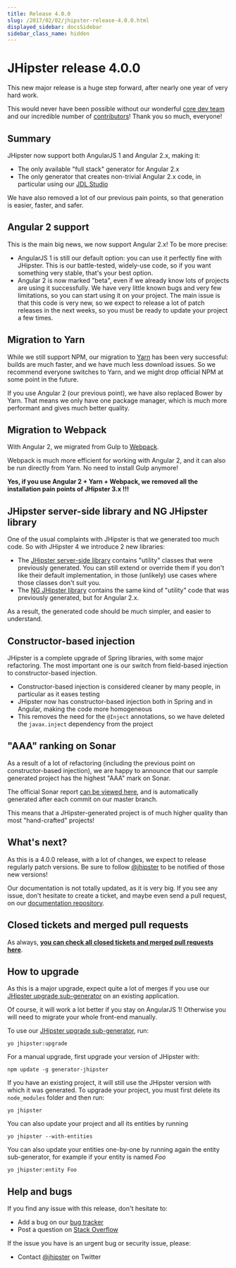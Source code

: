 ```yaml
---
title: Release 4.0.0
slug: /2017/02/02/jhipster-release-4.0.0.html
displayed_sidebar: docsSidebar
sidebar_class_name: hidden
---
```


JHipster release 4.0.0
==================

This new major release is a huge step forward, after nearly one year of very hard work.

This would never have been possible without our wonderful [core dev team](/team/) and our incredible number of [contributors](https://github.com/jhipster/generator-jhipster/graphs/contributors)! Thank you so much, everyone!

Summary
------------

JHipster now support both AngularJS 1 and Angular 2.x, making it:

- The only available "full stack" generator for Angular 2.x
- The only generator that creates non-trivial Angular 2.x code, in particular using our [JDL Studio](https://start.jhipster.tech/jdl-studio/)

We have also removed a lot of our previous pain points, so that generation is easier, faster, and safer.

Angular 2 support
------------

This is the main big news, we now support Angular 2.x! To be more precise:

- AngularJS 1 is still our default option: you can use it perfectly fine with JHipster. This is our battle-tested, widely-use code, so if you want something very stable, that's your best option.
- Angular 2 is now marked "beta", even if we already know lots of projects are using it successfully. We have very little known bugs and very few limitations, so you can start using it on your project. The main issue is that this code is very new, so we expect to release a lot of patch releases in the next weeks, so you must be ready to update your project a few times.

Migration to Yarn
------------

While we still support NPM, our migration to [Yarn](https://github.com/yarnpkg/yarn) has been very successful: builds are much faster, and we have much less download issues. So we recommend everyone switches to Yarn, and we might drop official NPM at some point in the future.

If you use Angular 2 (our previous point), we have also replaced Bower by Yarn. That means we only have one package manager, which is much more performant and gives much better quality.

Migration to Webpack
------------

With Angular 2, we migrated from Gulp to [Webpack](https://webpack.github.io/).

Webpack is much more efficient for working with Angular 2, and it can also be run directly from Yarn. No need to install Gulp anymore!

**Yes, if you use Angular 2 + Yarn + Webpack, we removed all the installation pain points of JHipster 3.x !!!**

JHipster server-side library and NG JHipster library
------------

One of the usual complaints with JHipster is that we generated too much code. So with JHipster 4 we introduce 2 new libraries:

- The [JHipster server-side library](https://github.com/jhipster/jhipster) contains "utility" classes that were previously generated. You can still extend or override them if you don't like their default implementation, in those (unlikely) use cases where those classes don't suit you.
- The [NG JHipster library](https://github.com/jhipster/ng-jhipster) contains the same kind of "utility" code that was previously generated, but for Angular 2.x.

As a result, the generated code should be much simpler, and easier to understand.

Constructor-based injection
--------------

JHipster is a complete upgrade of Spring libraries, with some major refactoring. The most important one is our switch from field-based injection to constructor-based injection.

- Constructor-based injection is considered cleaner by many people, in particular as it eases testing
- JHipster now has constructor-based injection both in Spring and in Angular, making the code more homogeneous
- This removes the need for the `@Inject` annotations, so we have deleted the `javax.inject` dependency from the project

"AAA" ranking on Sonar
---------------

As a result of a lot of refactoring (including the previous point on constructor-based injection), we are happy to announce that our sample generated project has the highest "AAA" mark on Sonar.

The official Sonar report [can be viewed here](https://sonarqube.com/dashboard/?id=1054756), and is automatically generated after each commit on our master branch.

This means that a JHipster-generated project is of much higher quality than most "hand-crafted" projects!

What's next?
------------

As this is a 4.0.0 release, with a lot of changes, we expect to release regularly patch versions. Be sure to follow [@jhipster](https://twitter.com/jhipster) to be notified of those new versions!

Our documentation is not totally updated, as it is very big. If you see any issue, don't hesitate to create a ticket, and maybe even send a pull request, on our [documentation repository](https://github.com/jhipster/jhipster.github.io).

Closed tickets and merged pull requests
------------
As always, __[you can check all closed tickets and merged pull requests here](https://github.com/jhipster/generator-jhipster/issues?q=milestone%3A4.0.0+is%3Aclosed)__.

How to upgrade
------------

As this is a major upgrade, expect quite a lot of merges if you use our [JHipster upgrade sub-generator](/upgrading-an-application/) on an existing application.

Of course, it will work a lot better if you stay on AngularJS 1! Otherwise you will need to migrate your whole front-end manually.

To use our [JHipster upgrade sub-generator](/upgrading-an-application/), run:

```
yo jhipster:upgrade
```

For a manual upgrade, first upgrade your version of JHipster with:

```
npm update -g generator-jhipster
```

If you have an existing project, it will still use the JHipster version with which it was generated.
To upgrade your project, you must first delete its `node_modules` folder and then run:

```
yo jhipster
```

You can also update your project and all its entities by running

```
yo jhipster --with-entities
```

You can also update your entities one-by-one by running again the entity sub-generator, for example if your entity is named _Foo_

```
yo jhipster:entity Foo
```

Help and bugs
--------------

If you find any issue with this release, don't hesitate to:

- Add a bug on our [bug tracker](https://github.com/jhipster/generator-jhipster/issues?state=open)
- Post a question on [Stack Overflow](http://stackoverflow.com/tags/jhipster/info)

If the issue you have is an urgent bug or security issue, please:

- Contact [@jhipster](https://twitter.com/jhipster) on Twitter

